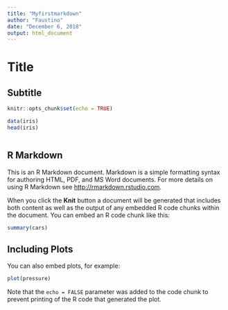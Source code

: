 ```yaml
---
title: "Myfirstmarkdown"
author: "Faustino"
date: "December 6, 2018"
output: html_document
---
```


# Title
## Subtitle
```r
knitr::opts_chunk$set(echo = TRUE)
```

```r
data(iris)
head(iris)
```
```r

```

## R Markdown

This is an R Markdown document. Markdown is a simple formatting syntax for authoring HTML, PDF, and MS Word documents. For more details on using R Markdown see <http://rmarkdown.rstudio.com>.

When you click the **Knit** button a document will be generated that includes both content as well as the output of any embedded R code chunks within the document. You can embed an R code chunk like this:

```r
summary(cars)
```

## Including Plots

You can also embed plots, for example:

```r
plot(pressure)
```

Note that the `echo = FALSE` parameter was added to the code chunk to prevent printing of the R code that generated the plot.
